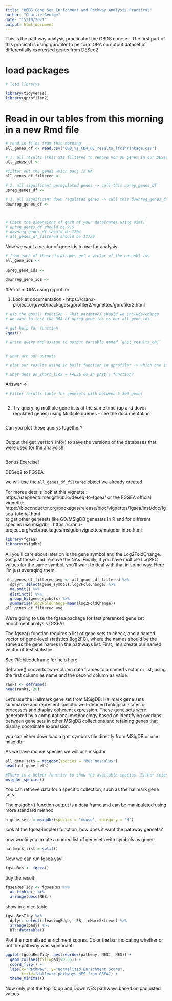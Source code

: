 ```yaml
---
title: "OBDS Gene Set Enrichment and Pathway Analysis Practical"
author: "Charlie George"
date: "15/10/2021"
output: html_document
---
```


This is the pathway analysis practical of the OBDS course 
- The first part of this pracical is using gprofiler to perform ORA on output dataset of differentially expressed genes from DESeq2

# load packages 
```r
# load librarys

library(tidyverse)
library(gprofiler2)
```

# Read in our tables from this morning in a new Rmd file
```r
# read in files from this morning 
all_genes_df <- read.csv("CD8_vs_CD4_DE_results_lfcshrinkage.csv")

# 1. all results (this was filtered to remove non DE genes in our DESeq2 list so only contains genes expressed in our samples) -> call this table 'all_genes_df'  - this will be our background
all_genes_df <- 

#filter out the genes which padj is NA 
all_genes_df_filtered <- 

# 2. all significant upregulated genes -> call this upreg_genes_df
upreg_genes_df <- 

# 3. all significant down regulated genes -> call this downreg_genes_df 
downreg_genes_df <- 



# Check the dimensions of each of your dataframes using dim()
# upreg_genes_df should be 915
# downreg_genes_df should be 1204
# all_genes_df_filtered should be 17729


```
Now we want a vector of gene ids to use for analysis 

```r
# from each of these dataframes get a vector of the ensembl ids 
all_gene_ids <- 
    
upreg_gene_ids <- 
    
downreg_gene_ids <- 
```

#Perform ORA using g:profiler 

1. Look at documentation - https://cran.r-project.org/web/packages/gprofiler2/vignettes/gprofiler2.html
```r
# use the gost() function - what paramters should we include/change 
# we want to test the ORA of upreg_gene_ids vs our all_gene_ids

# get help for function
?gost() 

# write query and assign to output variable named `gost_results_obj`


# what are our outputs  


```

```r
# plot our results using in built function in gprofiler -> which one is it? 

```

```r
# what does as_short_link = FALSE do in gost() function? 

```

Answer -> 

```r
# Filter results table for genesets with between 5-300 genes 



```


2. Try querying multiple gene lists at the same time (up and down regulated genes) using Multiple queries - see the documentation 

```r

```

Can you plot these querys together?

```r


```

Output the get_version_info() to save the versions of the databases that were used for the analysis!! 
```r

```

Bonus Exercise!

DESeq2 to FGSEA

we will use the `all_genes_df_filtered` object we already created

For moree details look at this vignette : https://stephenturner.github.io/deseq-to-fgsea/
or the FGSEA official vignette: https://bioconductor.org/packages/release/bioc/vignettes/fgsea/inst/doc/fgsea-tutorial.html  
to get other genesets like GO/MSigDB genesets in R and for different species use msigdbr : https://cran.r-project.org/web/packages/msigdbr/vignettes/msigdbr-intro.html 
```r
library(fgsea)
library(msigdbr)
```

 All you’ll care about later on is the gene symbol and the Log2FoldChange. Get just those, and remove the NAs. Finally, if you have multiple Log2FC values for the same symbol, you’ll want to deal with that in some way. Here I’m just averaging them.
 

 
```r
all_genes_df_filtered_avg <- all_genes_df_filtered %>% 
  dplyr::select(gene_symbols,log2FoldChange) %>% 
  na.omit() %>% 
  distinct() %>% 
  group_by(gene_symbols) %>% 
  summarize(log2FoldChange=mean(log2FoldChange))
all_genes_df_filtered_avg


```


We’re going to use the fgsea package for fast preranked gene set enrichment analysis (GSEA)

The fgsea() function requires a list of gene sets to check, and a named vector of gene-level statistics (log2FC), where the names should be the same as the gene names in the pathways list. First, let’s create our named vector of test statistics

See ?tibble::deframe for help here - 

deframe() converts two-column data frames to a named vector or list, using the first column as name and the second column as value.
```r
ranks <- deframe()
head(ranks, 20)
```


Let’s use the Hallmark gene set from MSigDB. Hallmark gene sets summarize and represent specific well-defined biological states or processes and display coherent expression. These gene sets were generated by a computational methodology based on identifying overlaps between gene sets in other MSigDB collections and retaining genes that display coordinate expression.

you can either download a gmt symbols file directly from MSigDB or use misgidbr

As we have mouse species we will use msigdbr

```r
all_gene_sets = msigdbr(species = "Mus musculus")
head(all_gene_sets)

#There is a helper function to show the available species. Either scientific or common names are acceptable.
msigdbr_species()
```

You can retrieve data for a specific collection, such as the hallmark gene sets.

The msigdbr() function output is a data frame and can be manipulated using more standard method

```r
h_gene_sets = msigdbr(species = "mouse", category = "H")
```

look at the fgseaSimple() function, how does it want the pathway gensets?

how would you create a named list of genesets with symbols as genes

```r
hallmark_list = split()
```

Now we can run fgsea yay!
```r
fgseaRes <- fgsea()
```

tidy the result

```r
fgseaResTidy <- fgseaRes %>%
  as_tibble() %>%
  arrange(desc(NES))
```


show in a nice table
```r
fgseaResTidy %>% 
  dplyr::select(-leadingEdge, -ES, -nMoreExtreme) %>% 
  arrange(padj) %>% 
  DT::datatable()
```

Plot the normalized enrichment scores. Color the bar indicating whether or not the pathway was significant:

```r
ggplot(fgseaResTidy, aes(reorder(pathway, NES), NES)) +
  geom_col(aes(fill=padj<0.05)) +
  coord_flip() +
  labs(x="Pathway", y="Normalized Enrichment Score",
       title="Hallmark pathways NES from GSEA") + 
  theme_minimal()
```

Now only plot the top 10 up and Down NES pathways based on padjusted values
```r

```


